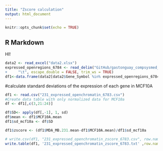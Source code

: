 ```yaml
---
title: "Zscore calculation"
output: html_document
---
```


```r
knitr::opts_chunk$set(echo = TRUE)
```

## R Markdown

HI!

```r
data2 <- read_excel("data2.xlsx")
expressed_openregions_6784 <- read_delim("GitHub/gastonguay_compsysmed_labnotebook/_projects/project1/expressed_openregions_6784.txt",
+     "\t", escape_double = FALSE, trim_ws = TRUE)
df1<-data.frame(data2[data2$Gene_Symbol %in% expressed_openregions_6784$`Gene symbol ID`,])
```

#calculate standard deviations of the expression of each gene in MCF10A
```r


df1 <- read.csv("231_expressed_openchromatin_6783.csv")
#Create data table with only normalized data for MCF10a
df <- df1[,c(3,21:24)]

df$SD<- apply(df[,-1], 1, sd)
df$mean <- df1$MCF10A.mean
df1$sd_mcf10a <- df$SD

df1$zscore <- (df1$MDA_MB.231.mean-df1$MCF10A.mean)/df1$sd_mcf10a

# write.csv(df1, "231_expressed_openchromatin_zscore_6783.csv", row.names=FALSE)
write.table(df1, '231_expressed_openchromatin_zscore_6783.txt' ,row.names=FALSE,sep="\t")

```
